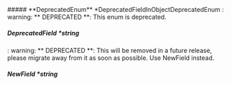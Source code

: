 
<Collapsible>
    ##### **DeprecatedEnum** *DeprecatedFieldInObjectDeprecatedEnum
    : warning: ** DEPRECATED **: This enum is deprecated.
    <Collapsible.Break/>
    <DeprecatedFieldInObjectDeprecatedEnum/>
</Collapsible>

##### **DeprecatedField** *string
: warning: ** DEPRECATED **: This will be removed in a future release, please migrate away from it as soon as possible. Use NewField instead.

##### **NewField** *string

